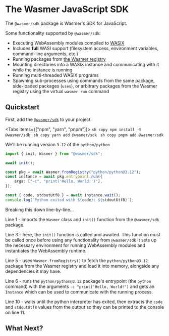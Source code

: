# The Wasmer JavaScript SDK

The `@wasmer/sdk` package is Wasmer's SDK for JavaScript.

Some functionality supported by `@wasmer/sdk`:

- Executing WebAssembly modules compiled to [WASIX][wasix]
- Includes **full** WASI support (filesystem access, environment variables,
  command-line arguments, etc.)
- Running packages from [the Wasmer registry](/registry)
- Mounting directories into a WASIX instance and communicating with it while the
  instance is running
- Running multi-threaded WASIX programs
- Spawning sub-processes using commands from the same package, side-loaded
  packages (`uses`), or arbitrary packages from the Wasmer registry using the
  virtual `wasmer run` command

## Quickstart

First, add the [`@wasmer/sdk`][wasmer-sdk] to your project.


<Tabs items={["npm", "yarn", "pnpm"]}>
    <Tab>
        ```sh copy
        npm install -S @wasmer/sdk
        ```
    </Tab>
    <Tab>
        ```sh copy
        yarn add @wasmer/sdk
        ```
    </Tab>
    <Tab>
        ```sh copy
        pnpm add @wasmer/sdk
        ```
    </Tab>
</Tabs>

We'll be running version `3.12` of the `python/python`

```ts copy showLineNumbers filename="index.ts"
import { init, Wasmer } from "@wasmer/sdk";

await init();

const pkg = await Wasmer.fromRegistry("python/python@3.12");
const instance = await pkg.entrypoint.run({
    args: ["-c", "print('Hello, World!')"],
});

const { code, stdoutUtf8 } = await instance.wait();
console.log(`Python exited with ${code}: ${stdoutUtf8}`);
```

Breaking this down line-by-line...

Line 1 - imports the `Wasmer` class and `init()` function from the `@wasmer/sdk`
package.

Line 3 - here, the `init()` function is called and awaited. This function must
be called once before using any functionality from `@wasmer/sdk` It sets up the
necessary environment for running WebAssembly modules and instantiates the
WebAssembly runtime.

Line 5 - uses `Wasmer.fromRegistry()` to fetch the `python/python@3.12` package
from the Wasmer registry and load it into memory, alongside any dependencies it
may have.

Line 6 - runs the `python/python@3.12` package's entrypoint (the `python`
command) with the arguments `-c "print('Hello, World!")` and gets an `Instance`
which can be used to communicate with the running process.

Line 10 - waits until the python interpreter has exited, then extracts the
`code` and `stdoutUtf8` values from the output so they can be printed to
the console on line 11.

## What Next?


<Cards>
    <Card title="API Docs" href="https://wasmerio.github.io/wasmer-js" target="_blank" />
    <Card title="GitHub" href="https://github.com/wasmerio/wasmer-js" target="_blank" />
    <Card title="Current Limitations" href="/javascript-sdk/explainers/limitations" />
</Cards>

[wasmer-sdk]: https://www.npmjs.com/package/@wasmer/sdk
[wasix]: https://wasix.org/
